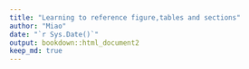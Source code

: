 ```yaml
---
title: "Learning to reference figure,tables and sections"
author: "Miao"
date: "`r Sys.Date()`"
output: bookdown::html_document2
keep_md: true
---
```



